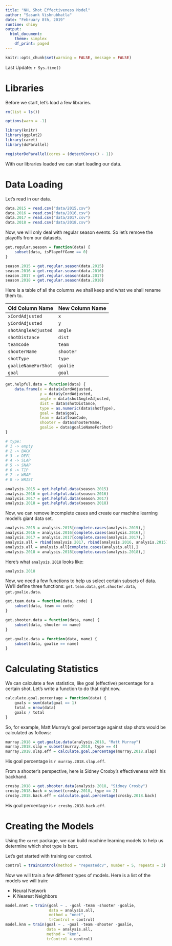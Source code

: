 ```yaml
---
title: "NHL Shot Effectiveness Model"
author: "Sasank Vishnubhatla"
date: "February 8th, 2019"
runtime: shiny
output:
  html_document:
    theme: simplex
    df_print: paged
---
```


```r
knitr::opts_chunk$set(warning = FALSE, message = FALSE)
```

Last Update: `r Sys.time()`

# Libraries

Before we start, let's load a few libraries.

```r
rm(list = ls())

options(warn = -1)

library(knitr)
library(ggplot2)
library(caret)
library(doParallel)

registerDoParallel(cores = (detectCores() - 1))
```

With our libraries loaded we can start loading our data.

# Data Loading

Let's read in our data.

```r
data.2015 = read.csv("data/2015.csv")
data.2016 = read.csv("data/2016.csv")
data.2017 = read.csv("data/2017.csv")
data.2018 = read.csv("data/2018.csv")
```

Now, we will only deal with regular season events. So let's remove the playoffs from our datasets.

```r
get.regular.season = function(data) {
	subset(data, isPlayoffGame == 0)
}

season.2015 = get.regular.season(data.2015)
season.2016 = get.regular.season(data.2016)
season.2017 = get.regular.season(data.2017)
season.2018 = get.regular.season(data.2018)
```

Here is a table of all the columns we shall keep and what we shall rename them to.

| Old Column Name | New Column Name |
| --------------- | --------------- |
| `xCordAdjusted` | `x` |
| `yCordAdjusted` | `y` |
| `shotAngleAdjusted` | `angle` |
| `shotDistance` | `dist` |
| `teamCode` | `team` |
| `shooterName` | `shooter` |
| `shotType` | `type` |
| `goalieNameForShot` | `goalie` |
| `goal` | `goal` |

```r
get.helpful.data = function(data) {
	data.frame(x = data$xCordAdjusted,
			   y = data$yCordAdjusted,
			   angle = data$shotAngleAdjusted,
			   dist = data$shotDistance,
			   type = as.numeric(data$shotType),
			   goal = data$goal,
			   team = data$teamCode,
			   shooter = data$shooterName,
			   goalie = data$goalieNameForShot)
}

# type:
# 1 -> empty
# 2 -> BACK
# 3 -> DEFL
# 4 -> SLAP
# 5 -> SNAP
# 6 -> TIP
# 7 -> WRAP
# 8 -> WRIST

analysis.2015 = get.helpful.data(season.2015)
analysis.2016 = get.helpful.data(season.2016)
analysis.2017 = get.helpful.data(season.2017)
analysis.2018 = get.helpful.data(season.2018)
```

Now, we can remove incomplete cases and create our machine learning model's giant data set.

```r
analysis.2015 = analysis.2015[complete.cases(analysis.2015),]
analysis.2016 = analysis.2016[complete.cases(analysis.2016),]
analysis.2017 = analysis.2017[complete.cases(analysis.2017),]
analysis.all = rbind(analysis.2017, rbind(analysis.2016, analysis.2015))
analysis.all = analysis.all[complete.cases(analysis.all),]
analysis.2018 = analysis.2018[complete.cases(analysis.2018),]
```

Here's what `analysis.2018` looks like:

```r
analysis.2018
```

Now, we need a few functions to help us select certain subsets of data. We'll define three functions: `get.team.data`, `get.shooter.data`, `get.goalie.data`.

```r
get.team.data = function(data, code) {
	subset(data, team == code)
}

get.shooter.data = function(data, name) {
	subset(data, shooter == name)
}

get.goalie.data = function(data, name) {
	subset(data, goalie == name)
}
```

# Calculating Statistics

We can calculate a few statistics, like goal (effective) percentage for a certain shot. Let's write a function to do that right now.

```r
calculate.goal.percentage = function(data) {
	goals = sum(data$goal == 1)
	total = nrow(data)
	goals / total
}
```

So, for example, Matt Murray's goal percentage against slap shots would be calculated as follows:

```r
murray.2018 = get.goalie.data(analysis.2018, "Matt Murray")
murray.2018.slap = subset(murray.2018, type == 4)
murray.2018.slap.eff = calculate.goal.percentage(murray.2018.slap)
```

His goal percentage is `r murray.2018.slap.eff`.

From a shooter's perspective, here is Sidney Crosby's effectiveness with his backhand.

```r
crosby.2018 = get.shooter.data(analysis.2018, "Sidney Crosby")
crosby.2018.back = subset(crosby.2018, type == 2)
crosby.2018.back.eff = calculate.goal.percentage(crosby.2018.back)
```

His goal percentage is `r crosby.2018.back.eff`.

# Creating the Models

Using the `caret` package, we can build machine learning models to help us determine which shot type is best.

Let's get started with training our control.

```r
control = trainControl(method = "repeatedcv", number = 5, repeats = 3)
```

Now we will train a few different types of models. Here is a list of the models we will train:

- Neural Network
- K Nearest Neighbors

```r
model.nnet = train(goal ~ . -goal -team -shooter -goalie,
				   data = analysis.all,
				   method = "nnet",
				   trControl = control)
model.knn = train(goal ~ . -goal -team -shooter -goalie,
				  data = analysis.all,
				  method = "knn",
				  trControl = control)
```